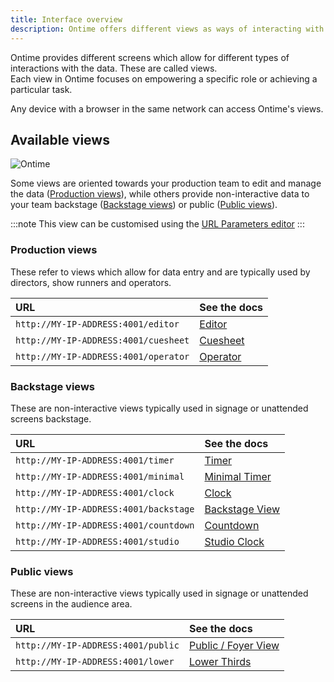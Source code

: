 ```yaml
---
title: Interface overview
description: Ontime offers different views as ways of interacting with the data
---
```


Ontime provides different screens which allow for different types of interactions with the data. These are called views. \
Each view in Ontime focuses on empowering a specific role or achieving a particular task. 

Any device with a browser in the same network can access Ontime's views.

## Available views

![Ontime](../../../assets/images/001-ontime-for-all.png)

Some views are oriented towards your production team to edit and manage the data ([Production views](#production-views)), while others provide non-interactive data to your team backstage ([Backstage views](#backstage-views)) or public ([Public views](#public-views)).

:::note
This view can be customised using the [URL Parameters editor](/features/configuring-views)
:::


### Production views
These refer to views which allow for data entry and are typically used by directors, show runners and operators.

| URL                                   | See the docs                                     |
| :------------------------------------ | :----------------------------------------------- |
| `http://MY-IP-ADDRESS:4001/editor`    | [Editor](/interface/production/app-editor)       |
| `http://MY-IP-ADDRESS:4001/cuesheet`  | [Cuesheet](/interface/production/cuesheet)       |
| `http://MY-IP-ADDRESS:4001/operator`  | [Operator](/interface/production/operator)       |

### Backstage views
These are non-interactive views typically used in signage or unattended screens backstage.

| URL                                   | See the docs                                         |
| :------------------------------------ | :--------------------------------------------------- |
| `http://MY-IP-ADDRESS:4001/timer`     | [Timer](/interface/backstage/timer)                  |
| `http://MY-IP-ADDRESS:4001/minimal`   | [Minimal Timer](/interface/backstage/minimal-timer)  |
| `http://MY-IP-ADDRESS:4001/clock`     | [Clock](/interface/backstage/clock)                  |
| `http://MY-IP-ADDRESS:4001/backstage` | [Backstage View](/interface/backstage/backstage)     |
| `http://MY-IP-ADDRESS:4001/countdown` | [Countdown](/interface/backstage/countdown)          |
| `http://MY-IP-ADDRESS:4001/studio`    | [Studio Clock](/interface/backstage/studio-clock)    |

### Public views
These are non-interactive views typically used in signage or unattended screens in the audience area.

| URL                                   | See the docs                                     |
| :------------------------------------ | :----------------------------------------------- |
| `http://MY-IP-ADDRESS:4001/public`    | [Public / Foyer View](/interface/public/public)  |
| `http://MY-IP-ADDRESS:4001/lower`     | [Lower Thirds](/interface/public/lower-thirds)   |
